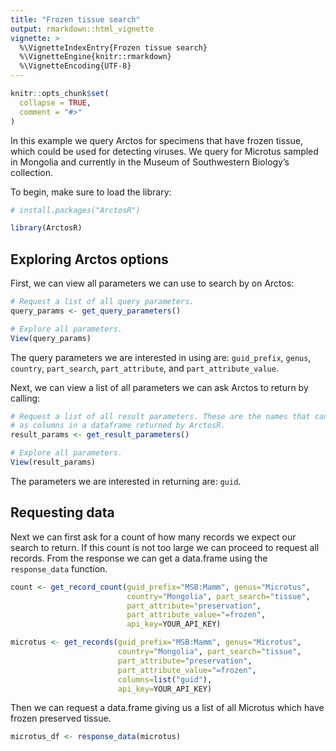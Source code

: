 ```yaml
---
title: "Frozen tissue search"
output: rmarkdown::html_vignette
vignette: >
  %\VignetteIndexEntry{Frozen tissue search}
  %\VignetteEngine{knitr::rmarkdown}
  %\VignetteEncoding{UTF-8}
---
```


```r
knitr::opts_chunk$set(
  collapse = TRUE,
  comment = "#>"
)
```

In this example we query Arctos for specimens that have frozen tissue, which
could be used for detecting viruses. We query for Microtus sampled in Mongolia
and currently in the Museum of Southwestern Biology's collection.

To begin, make sure to load the library:

```r
# install.packages("ArctosR")

library(ArctosR)
```

## Exploring Arctos options

First, we can view all parameters we can use to search by on Arctos:

```r
# Request a list of all query parameters.
query_params <- get_query_parameters()

# Explore all parameters.
View(query_params)
```

The query parameters we are interested in using are: `guid_prefix`, `genus`,
`country`, `part_search`, `part_attribute`, and `part_attribute_value`.

Next, we can view a list of all parameters we can ask Arctos to return by
calling:

```r
# Request a list of all result parameters. These are the names that can show up
# as columns in a dataframe returned by ArctosR.
result_params <- get_result_parameters()

# Explore all parameters.
View(result_params)
```

The parameters we are interested in returning are: `guid`.

## Requesting data

Next we can first ask for a count of how many records we expect our search to
return. If this count is not too large we can proceed to request all records.
From the response we can get a data.frame using the `response_data` function.

```r
count <- get_record_count(guid_prefix="MSB:Mamm", genus="Microtus",
                          country="Mongolia", part_search="tissue",
                          part_attribute="preservation",
                          part_attribute_value="=frozen",
                          api_key=YOUR_API_KEY)

microtus <- get_records(guid_prefix="MSB:Mamm", genus="Microtus",
                        country="Mongolia", part_search="tissue",
                        part_attribute="preservation",
                        part_attribute_value="=frozen",
                        columns=list("guid"),
                        api_key=YOUR_API_KEY)
```

Then we can request a data.frame giving us a list of all Microtus which have
frozen preserved tissue.

```r
microtus_df <- response_data(microtus)
```
